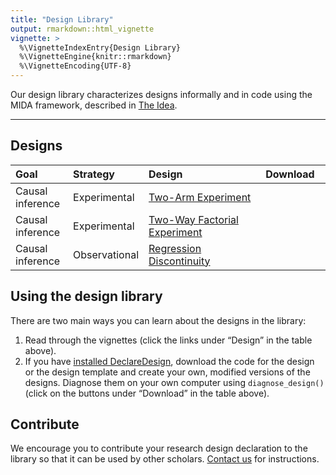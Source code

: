 ```yaml
---
title: "Design Library"
output: rmarkdown::html_vignette
vignette: >
  %\VignetteIndexEntry{Design Library}
  %\VignetteEngine{knitr::rmarkdown}
  %\VignetteEncoding{UTF-8}
---
```


Our design library characterizes designs informally and in code using the MIDA framework, described in [The Idea](/page/idea/).

---

## Designs

--------------------------- -----------------------------------------------------------------------------------------------------------------------
Goal                        Strategy      Design                                                                  Download
--------------------------- ------------- ----------------------------------------------------------------------- --------------------------------
Causal inference            Experimental  [Two-Arm Experiment](/page/two_arm/)                                    <a class="btn btn-default" href="/files/two_arm.R"><i class="fa fa-code" title = "Download code for design"></i></a> <a class="btn btn-default" href="/files/two_arm_template.RDS"><i class="fa fa-clipboard" title = "Download template for design"></i></a>

Causal inference            Experimental  [Two-Way Factorial Experiment](/page/two_way_factorial/)                <a class="btn btn-default" href="/files/two_way_factorial.R"><i class="fa fa-code" title = "Download code for design"></i></a> <a class="btn btn-default" href="/files/two_way_factorial_template.RDS"><i class="fa fa-clipboard" title = "Download template for design"></i></a>

Causal inference            Observational [Regression Discontinuity](/page/regression_discontinuity/)             <a class="btn btn-default" href="/files/regression_discontinuity.R"><i class="fa fa-code" title = "Download code for design"></i></a> <a class="btn btn-default" href="/files/regression_discontinuity_template.RDS"><i class="fa fa-clipboard" title = "Download template for design"></i></a>
--------------------------------------------------------------------------------------------------------------------------------------------------


## Using the design library

There are two main ways you can learn about the designs in the library:

  1. Read through the vignettes (click the links under "Design" in the table above).
  2. If you have [installed DeclareDesign](/), download the code for the design or the design template and create your own, modified versions of the designs. Diagnose them on your own computer using `diagnose_design()` (click on the buttons under "Download" in the table above).
<!--  3. Import designs from the library into the [Design Inspector <i class="fa fa-area-chart" title = "Go to the design inspector" fa-2x></i>](http://shiny.declaredesign.org/inspector/) and investigate their properties. You can also download the code for the designs, modify it, and upload the design back into the inspector again. -->

## Contribute

We encourage you to contribute your research design declaration to the library so that it can be used by other scholars. [Contact us](mailto:contribute@declaredesign.org) for instructions.
